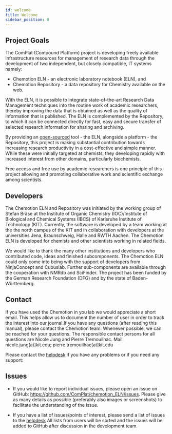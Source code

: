 ```yaml
---
id: welcome
title: Welcome
sidebar_position: 0
---
```


## Project Goals

The ComPlat (Compound Platform) project is developing freely available infrastructure resources for management of research data through the development of two independent, but closely compatible, IT systems namely:

- Chemotion ELN - an electronic laboratory notebook (ELN), and
- Chemotion Repository - a data repository for Chemistry available on the web.

With the ELN, it is possible to integrate state-of-the-art Research Data Management techniques into the routine work of academic researchers, thereby improving the data that is obtained as well as the quality of information that is published.
The ELN is complemented by the Repository, to which it can be connected directly for fast, easy and secure transfer of selected research information for sharing and archiving.

By providing an [open-sourced](#source-code-and-licenses) tool - the ELN, alongside a platform - the Repository, this project is making substantial contribution towards increasing research productivity in a cost-effective and simple manner. While these were initially targeted at chemists, they developing rapidly with increased interest from other domains, particularly biochemists.

Free access and free use by academic researchers is one principle of this project allowing and promoting collaborative work and scientific exchange among scientists.

## Developers

The Chemotion ELN and Repository was initiated by the working group of Stefan Bräse at the Institute of Organic Chemistry (IOC)/Institute of Biological and Chemical Systems (IBCS) of Karlsruhe Institute of Technology (KIT). Currently, the software is developed by a team working at the the north campus of the KIT and in collaboration with developers at the universities Jena, Braunschweig, Halle and RWTH Aachen.
The Chemotion ELN is developed for chemists and other scientists working in related fields.

We would like to thank the many other institutions and developers who contributed code, ideas and finished subcomponents. The Chemotion ELN could only come into being with the support of developers from NinjaConcept and Cubuslab. Further sub-components are available through the cooperation with NMRdb and SciFinder.
The project has been funded by the German Research Foundation (DFG) and by the state of Baden-Württemberg.

## Contact

If you have used the Chemotion in you lab we would appreciate a short email. This helps allow us to document the number of user in order to track the interest into our journal.If you have any questions (after reading this manual), please contact the Chemotion team: Whenever possible, we can be reached for your questions. The responsible contact persons for all questions are Nicole Jung and Pierre Tremouilhac. Mail: nicole.jung[at]kit.edu; pierre.tremouilhac[at]kit.edu

Please contact the [helpdesk](/helpdesk) if you have any problems or if you need any support:

## Issues

- If you would like to report individual issues, please open an issue on GitHub: <https://github.com/ComPlat/chemotion_ELN/issues>.
  Please give as many details as possible (preferably also images or screenshots) to facilitate the understanding of the issue.

- If you have a list of issues/points of interest, please send a list of issues to the [helpdesk](/helpdesk)
All lists from users will be sorted and the issues will be added to GitHub after discussion in the development team.
